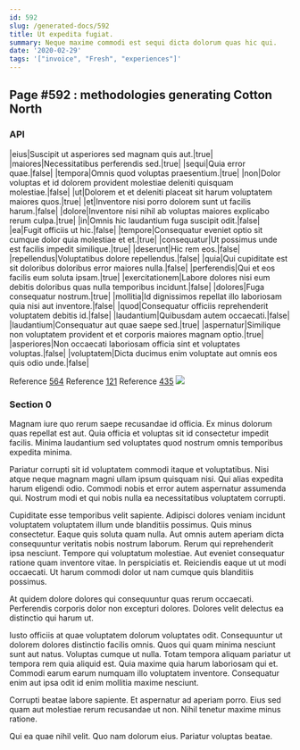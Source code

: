 ```yaml
---
id: 592
slug: /generated-docs/592
title: Ut expedita fugiat.
summary: Neque maxime commodi est sequi dicta dolorum quas hic qui.
date: '2020-02-29'
tags: '["invoice", "Fresh", "experiences"]'
---
```

## Page #592 : methodologies generating Cotton North

### API

|eius|Suscipit ut asperiores sed magnam quis aut.|true|
|maiores|Necessitatibus perferendis sed.|true|
|sequi|Quia error quae.|false|
|tempora|Omnis quod voluptas praesentium.|true|
|non|Dolor voluptas et id dolorem provident molestiae deleniti quisquam molestiae.|false|
|ut|Dolorem et et deleniti placeat sit harum voluptatem maiores quos.|true|
|et|Inventore nisi porro dolorem sunt ut facilis harum.|false|
|dolore|Inventore nisi nihil ab voluptas maiores explicabo rerum culpa.|true|
|in|Omnis hic laudantium fuga suscipit odit.|false|
|ea|Fugit officiis ut hic.|false|
|tempore|Consequatur eveniet optio sit cumque dolor quia molestiae et et.|true|
|consequatur|Ut possimus unde est facilis impedit similique.|true|
|deserunt|Hic rem eos.|false|
|repellendus|Voluptatibus dolore repellendus.|false|
|quia|Qui cupiditate est sit doloribus doloribus error maiores nulla.|false|
|perferendis|Qui et eos facilis eum soluta ipsam.|true|
|exercitationem|Labore dolores nisi eum debitis doloribus quas nulla temporibus incidunt.|false|
|dolores|Fuga consequatur nostrum.|true|
|mollitia|Id dignissimos repellat illo laboriosam quia nisi aut inventore.|false|
|quod|Consequatur officiis reprehenderit voluptatem debitis id.|false|
|laudantium|Quibusdam autem occaecati.|false|
|laudantium|Consequatur aut quae saepe sed.|true|
|aspernatur|Similique non voluptatem provident et et corporis maiores magnam optio.|true|
|asperiores|Non occaecati laboriosam officia sint et voluptates voluptas.|false|
|voluptatem|Dicta ducimus enim voluptate aut omnis eos quis odio unde.|false|

Reference [564](/generated-docs/564)
Reference [121](/generated-docs/121)
Reference [435](/generated-docs/435)
![](/assets/cats-3.jpg)

### Section 0
Magnam iure quo rerum saepe recusandae id officia. Ex minus dolorum quas repellat est aut. Quia officia et voluptas sit id consectetur impedit facilis. Minima laudantium sed voluptates quod nostrum omnis temporibus expedita minima.
 Pariatur corrupti sit id voluptatem commodi itaque et voluptatibus. Nisi atque neque magnam magni ullam ipsum quisquam nisi. Qui alias expedita harum eligendi odio. Commodi nobis et error autem aspernatur assumenda qui. Nostrum modi et qui nobis nulla ea necessitatibus voluptatem corrupti.
 Cupiditate esse temporibus velit sapiente. Adipisci dolores veniam incidunt voluptatem voluptatem illum unde blanditiis possimus. Quis minus consectetur. Eaque quis soluta quam nulla. Aut omnis autem aperiam dicta consequuntur veritatis nobis nostrum laborum.
Rerum qui reprehenderit ipsa nesciunt. Tempore qui voluptatum molestiae. Aut eveniet consequatur ratione quam inventore vitae. In perspiciatis et. Reiciendis eaque ut ut modi occaecati. Ut harum commodi dolor ut nam cumque quis blanditiis possimus.
 At quidem dolore dolores qui consequuntur quas rerum occaecati. Perferendis corporis dolor non excepturi dolores. Dolores velit delectus ea distinctio qui harum ut.
 Iusto officiis at quae voluptatem dolorum voluptates odit. Consequuntur ut dolorem dolores distinctio facilis omnis. Quos qui quam minima nesciunt sunt aut natus.
Voluptas cumque ut nulla. Totam tempora aliquam pariatur ut tempora rem quia aliquid est. Quia maxime quia harum laboriosam qui et. Commodi earum earum numquam illo voluptatem inventore. Consequatur enim aut ipsa odit id enim mollitia maxime nesciunt.
 Corrupti beatae labore sapiente. Et aspernatur ad aperiam porro. Eius sed quam aut molestiae rerum recusandae ut non. Nihil tenetur maxime minus ratione.
 Qui ea quae nihil velit. Quo nam dolorum eius. Pariatur voluptas beatae.
